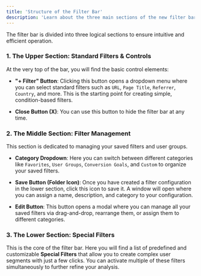 ```yaml
---
title: 'Structure of the Filter Bar'
description: 'Learn about the three main sections of the new filter bar.'
---
```


The filter bar is divided into three logical sections to ensure intuitive and efficient operation.

### 1. The Upper Section: Standard Filters & Controls

At the very top of the bar, you will find the basic control elements:

*   **"+ Filter" Button**: Clicking this button opens a dropdown menu where you can select standard filters such as `URL`, `Page Title`, `Referrer`, `Country`, and more. This is the starting point for creating simple, condition-based filters.

*   **Close Button (X)**: You can use this button to hide the filter bar at any time.

### 2. The Middle Section: Filter Management

This section is dedicated to managing your saved filters and user groups.

*   **Category Dropdown**: Here you can switch between different categories like `Favorites`, `User Groups`, `Conversion Goals`, and `Custom` to organize your saved filters.

*   **Save Button (Folder Icon)**: Once you have created a filter configuration in the lower section, click this icon to save it. A window will open where you can assign a name, description, and category to your configuration.

*   **Edit Button**: This button opens a modal where you can manage all your saved filters via drag-and-drop, rearrange them, or assign them to different categories.

### 3. The Lower Section: Special Filters

This is the core of the filter bar. Here you will find a list of predefined and customizable **Special Filters** that allow you to create complex user segments with just a few clicks. You can activate multiple of these filters simultaneously to further refine your analysis.
